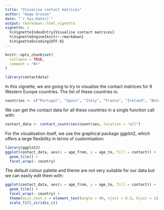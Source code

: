 ```yaml
---
title: "Visualise contact matrices"
author: "Hugo Gruson"
date: "`r Sys.Date()`"
output: rmarkdown::html_vignette
vignette: >
  %\VignetteIndexEntry{Visualise contact matrices}
  %\VignetteEngine{knitr::rmarkdown}
  %\VignetteEncoding{UTF-8}
---
```


```r
knitr::opts_chunk$set(
  collapse = TRUE,
  comment = "#>"
)
```

```r
library(contactdata)
```

In this vignette, we are going to try to visualise the contact matrices for 
9 Western Europe countries. The list of these countries is:

```r
countries <- c("Portugal", "Spain", "Italy", "France", "Ireland", "Belgium", "Luxembourg", "Germany", "Switzerland")
```

We can get the contact data for all these countries in a single function call 
with:

```r
contact_data <- contact_countries(countries, location = "all")
```

For the visualisation itself, we use the graphical package ggplot2, which offers
a large flexibility in terms of customisation:

```r
library(ggplot2)
ggplot(contact_data, aes(x = age_from, y = age_to, fill = contact)) + 
  geom_tile() +
  facet_wrap(~ country)
```
The default colour palette and theme are not very suitable for our data but we
can easily edit them with:

```r
ggplot(contact_data, aes(x = age_from, y = age_to, fill = contact)) + 
  geom_tile() +
  facet_wrap(~ country) +
  theme(axis.text.x = element_text(angle = 90, vjust = 0.5, hjust = 1)) +
  scale_fill_viridis_c()
```
